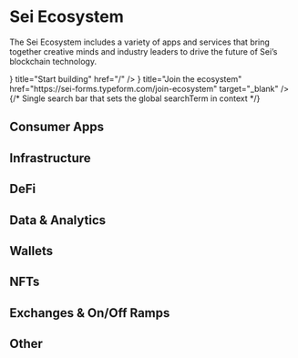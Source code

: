 
# Sei Ecosystem

The Sei Ecosystem includes a variety of apps and services that bring together
creative minds and industry leaders to drive the future of Sei’s blockchain
technology.

<div className="flex justify-center gap-4 my-6">
  <Card icon={<Wrench />} title="Start building" href="/" />
  <Card icon={<TextCursorInput />} title="Join the ecosystem" href="https://sei-forms.typeform.com/join-ecosystem" target="_blank" />
</div>

<div className="flex justify-center mb-8">
  <div className="w-full max-w-lg">
    {/* Single search bar that sets the global searchTerm in context */}
    <EcosystemSearchBar />
  </div>
</div>

## Consumer Apps

<EcosystemDynamicSection category="Consumer Apps" />

## Infrastructure

<EcosystemDynamicSection category="Infrastructure" />

## DeFi

<EcosystemDynamicSection category="DeFi" />

## Data & Analytics

<EcosystemDynamicSection category="Data & Analytics" />

## Wallets

<EcosystemDynamicSection category="Wallets" />

## NFTs

<EcosystemDynamicSection category="NFTs" />

## Exchanges & On/Off Ramps

<EcosystemDynamicSection category="Exchanges & On/Off Ramps" />

## Other

<EcosystemDynamicSection category="Other" />
